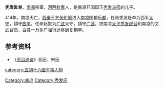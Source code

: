 '''秃发赴单'''，[[南凉|南凉]]宗室，[[河西鲜卑|河西鲜卑]]人，是南凉开国国王[[秃发乌孤|秃发乌孤]]的儿子。

414年，南凉灭亡，[[西秦|西秦]]王[[乞伏炽磐|乞伏炽磐]]进入[[南凉|南凉]]国都[[乐都|乐都]]，任命秃发赴单为西平[[太守|太守]]，镇守[[西平|西平]]。任命赵恢为[[广武|广武]]太守，镇守[[广武|广武]]。把南凉[[太子|太子]][[秃发虎台|秃发虎台]]和南凉的文武官员、百姓一万多户强行迁移到复枹罕。

==参考资料==
*《[[资治通鉴|资治通鉴]]》晋纪、宋纪
{{DEFAULTSORT:T}}
[[Category:南凉|Category:南凉]]
[[category:五胡十六國军事人物|category:五胡十六國军事人物]]
[[Category:秃发氏|Category:秃发氏]]